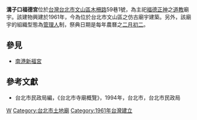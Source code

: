 '''溝子口福德宮'''位於[[台灣|台灣]][[台北市|台北市]][[文山區|文山區]][[木柵路|木柵路]]59巷1號，為主祀[[福德正神|福德正神]]之[[道教|道教]]廟宇。該建物興建於1961年，今為位於台北市文山區之仿古廟宇建築。另外，該廟宇的組織型態為[[管理人|管理人]]制，祭典日期是每年農曆之[[二月初二|二月初二]]。

==參見==
*[[南港新福宮|南港新福宮]]

==參考文獻==
*台北市民政局編，《台北市寺廟概覽》，1994年，台北市，台北市民政局

[[Category:文山區廟宇|W]]
[[Category:台北市土地廟|Category:台北市土地廟]]
[[Category:1961年台灣建立|Category:1961年台灣建立]]